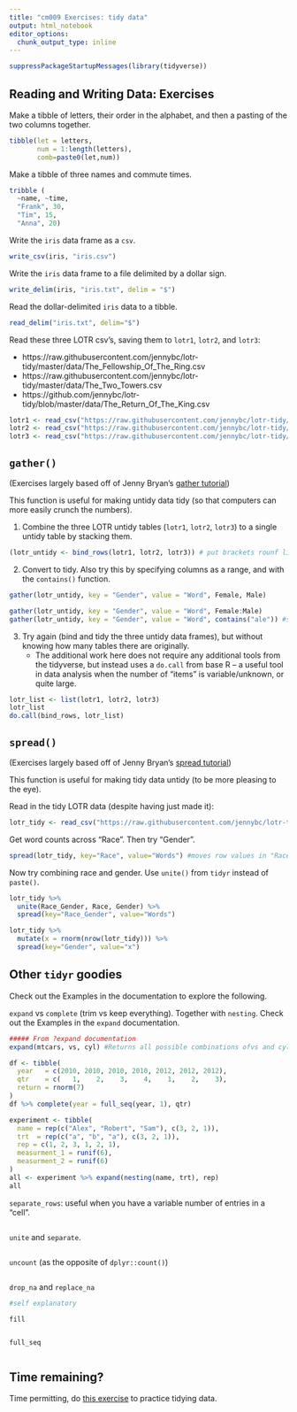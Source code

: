 ```yaml
---
title: "cm009 Exercises: tidy data"
output: html_notebook
editor_options: 
  chunk_output_type: inline
---
```


```r
suppressPackageStartupMessages(library(tidyverse))
```

## Reading and Writing Data: Exercises

Make a tibble of letters, their order in the alphabet, and then a pasting of the two columns together.

```r
tibble(let = letters,
       num = 1:length(letters),
       comb=paste0(let,num))
```

Make a tibble of three names and commute times.

```r
tribble (
  ~name, ~time,
  "Frank", 30,
  "Tim", 15,
  "Anna", 20)
```


Write the `iris` data frame as a `csv`. 

```r
write_csv(iris, "iris.csv")
```

Write the `iris` data frame to a file delimited by a dollar sign. 

```r
write_delim(iris, "iris.txt", delim = "$")
```

Read the dollar-delimited `iris` data to a tibble.

```r
read_delim("iris.txt", delim="$")
```

Read these three LOTR csv's, saving them to `lotr1`, `lotr2`, and `lotr3`:

- https://raw.githubusercontent.com/jennybc/lotr-tidy/master/data/The_Fellowship_Of_The_Ring.csv
- https://raw.githubusercontent.com/jennybc/lotr-tidy/master/data/The_Two_Towers.csv
- https://github.com/jennybc/lotr-tidy/blob/master/data/The_Return_Of_The_King.csv

```r
lotr1 <- read_csv("https://raw.githubusercontent.com/jennybc/lotr-tidy/master/data/The_Fellowship_Of_The_Ring.csv")
lotr2 <- read_csv("https://raw.githubusercontent.com/jennybc/lotr-tidy/master/data/The_Two_Towers.csv")
lotr3 <- read_csv("https://raw.githubusercontent.com/jennybc/lotr-tidy/master/data/The_Return_Of_The_King.csv")
```

## `gather()`

(Exercises largely based off of Jenny Bryan's [gather tutorial](https://github.com/jennybc/lotr-tidy/blob/master/02-gather.md))

This function is useful for making untidy data tidy (so that computers can more easily crunch the numbers).

1. Combine the three LOTR untidy tables (`lotr1`, `lotr2`, `lotr3`) to a single untidy table by stacking them.  

```r
(lotr_untidy <- bind_rows(lotr1, lotr2, lotr3)) # put brackets rounf line to print output
```

2. Convert to tidy. Also try this by specifying columns as a range, and with the `contains()` function.

```r
gather(lotr_untidy, key = "Gender", value = "Word", Female, Male)

gather(lotr_untidy, key = "Gender", value = "Word", Female:Male)
gather(lotr_untidy, key = "Gender", value = "Word", contains("ale")) #selects data from all columns with "ale" in var name
```

3. Try again (bind and tidy the three untidy data frames), but without knowing how many tables there are originally. 
    - The additional work here does not require any additional tools from the tidyverse, but instead uses a `do.call` from base R -- a useful tool in data analysis when the number of "items" is variable/unknown, or quite large. 

```r
lotr_list <- list(lotr1, lotr2, lotr3)
lotr_list
do.call(bind_rows, lotr_list)
```

## `spread()`

(Exercises largely based off of Jenny Bryan's [spread tutorial](https://github.com/jennybc/lotr-tidy/blob/master/03-spread.md))

This function is useful for making tidy data untidy (to be more pleasing to the eye).

Read in the tidy LOTR data (despite having just made it):

```r
lotr_tidy <- read_csv("https://raw.githubusercontent.com/jennybc/lotr-tidy/master/data/lotr_tidy.csv")
```

Get word counts across "Race". Then try "Gender". 

```r
spread(lotr_tidy, key="Race", value="Words") #moves row values in "Race" up to columns
```

Now try combining race and gender. Use `unite()` from `tidyr` instead of `paste()`. 

```r
lotr_tidy %>%
  unite(Race_Gender, Race, Gender) %>%
  spread(key="Race_Gender", value="Words")

lotr_tidy %>%
  mutate(x = rnorm(nrow(lotr_tidy))) %>%
  spread(key="Gender", value="x")
```

## Other `tidyr` goodies

Check out the Examples in the documentation to explore the following.

`expand` vs `complete` (trim vs keep everything). Together with `nesting`. Check out the Examples in the `expand` documentation.

```r
##### From ?expand documentation
expand(mtcars, vs, cyl) #Returns all possible combinations ofvs and cyl

df <- tibble(
  year   = c(2010, 2010, 2010, 2010, 2012, 2012, 2012),
  qtr    = c(   1,    2,    3,    4,    1,    2,    3),
  return = rnorm(7)
)
df %>% complete(year = full_seq(year, 1), qtr)

experiment <- tibble(
  name = rep(c("Alex", "Robert", "Sam"), c(3, 2, 1)),
  trt  = rep(c("a", "b", "a"), c(3, 2, 1)),
  rep = c(1, 2, 3, 1, 2, 1),
  measurment_1 = runif(6),
  measurment_2 = runif(6)
)
all <- experiment %>% expand(nesting(name, trt), rep)
all
```

`separate_rows`: useful when you have a variable number of entries in a "cell".

```r

```

`unite` and `separate`.

```r

```

`uncount` (as the opposite of `dplyr::count()`)

```r

```


`drop_na` and `replace_na`

```r
#self explanatory
```

`fill`

```r

```


`full_seq`

```r

```


## Time remaining?

Time permitting, do [this exercise](https://github.com/jennybc/lotr-tidy/blob/master/02-gather.md#exercises) to practice tidying data. 